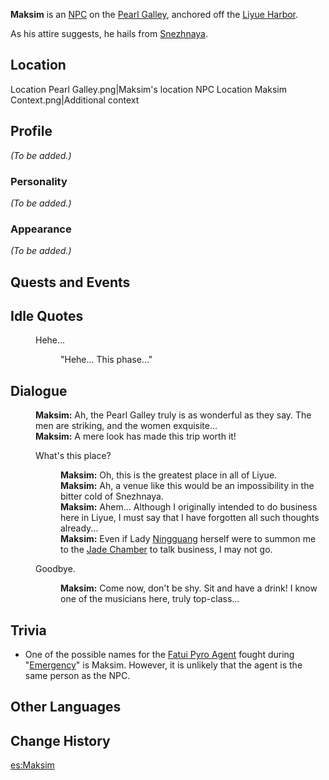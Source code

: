 {{Meta
<!-- REMOVE THIS TEMPLATE AFTER ADDING MISSING INFO -->
|missing_NPC_profile  = yes
}}
{{Character Infobox
|image            = NPC Maksim.png
|region           = Liyue
|region2          = Snezhnaya
|type             = NPC
}}
'''Maksim''' is an [[NPC]] on the [[Pearl Galley]], anchored off the [[Liyue Harbor]].

As his attire suggests, he hails from [[Snezhnaya]].

==Location==
<gallery>
Location Pearl Galley.png|Maksim's location
NPC Location Maksim Context.png|Additional context
</gallery>

==Profile==
<!-- detailed story/lore information goes here -->
''(To be added.)''

===Personality===
''(To be added.)''

===Appearance===
''(To be added.)''

==Quests and Events==
{{Quests and Events}}

==Idle Quotes==
{{Dialogue start}}
: {{DIcon|Idle}} Hehe...
:: {{A|VO Maksim 01.ogg}} "Hehe... This phase..."
{{Dialogue end}}

==Dialogue==
{{Dialogue start}}
:'''Maksim:''' Ah, the Pearl Galley truly is as wonderful as they say. The men are striking, and the women exquisite...
:'''Maksim:''' A mere look has made this trip worth it!
:{{DIcon}} What's this place?
::'''Maksim:''' Oh, this is the greatest place in all of Liyue.
::'''Maksim:''' Ah, a venue like this would be an impossibility in the bitter cold of Snezhnaya.
::'''Maksim:''' Ahem... Although I originally intended to do business here in Liyue, I must say that I have forgotten all such thoughts already...
::'''Maksim:''' Even if Lady [[Ningguang]] herself were to summon me to the [[Jade Chamber]] to talk business, I may not go.
:{{DIcon}} Goodbye.
::'''Maksim:''' Come now, don't be shy. Sit and have a drink! I know one of the musicians here, truly top-class...
{{Dialogue end}}

==Trivia==
* One of the possible names for the [[Fatui Pyro Agent]] fought during "[[Emergency]]" is Maksim. However, it is unlikely that the agent is the same person as the NPC.
==Other Languages==
{{Other Languages
|default_hidden = 1
|en      = Maksim
|zhs     = 马克西姆
|zhs_rm  = Mǎkèxīmǔ
|zht     = 馬克西姆
|zht_rm  = Mǎkèxīmǔ
|ja      = マクシム
|ja_rm   = Makushimu
|ko      = 막심
|ko_rm   = Maksim
|es      = Maksim
|fr      = Maksim
|ru      = Максим
|th      = Maksim
|vi      = Maksim
|de      = Maksim
|id      = Maksim
|pt      = Maksim
|tr      = Maksim
|it      = Maksim
}}

==Change History==
{{Change History|1.0}}

[[es:Maksim]]